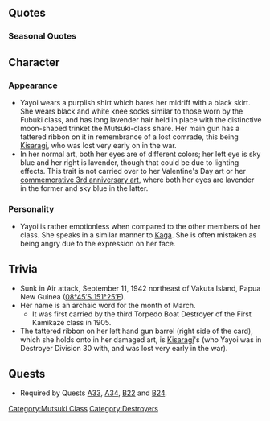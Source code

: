 {{ShipPageHeader}}

==Quotes==
{{ShipQuotes
|Introduction = 初めまして、弥生、着任…。あ、気を使わないでくれていい…です。
|Introduction/En = Yayoi, reporting for duty... Pleased to meet you. Please don't be too concerned about me...

|Library = 睦月型駆逐艦三番艦「弥生」です。<br>横須賀の浦賀生まれ。「睦月」や「望月」と艦隊を組んで色々頑張りました。爆撃機とかは嫌い。<br>よろしくね。
|Library/En = Third of the Mutsuki-class destroyers, 'Yayoi'.<br>I was born at Uraga, Yokosuka. Mutsuki, Mochizuki and I did our best as a task force. I dislike dive bombers.<br>I'll be in your care.
|Library/Note = Yayoi was sunk following the attacks from US dive bombers.

|Secretary 1 = ん…司令官、お疲れ様
|Secretary 1/En = Commander, good work...

|Secretary 2 = え…？弥生、怒ってなんかないですよ？……すみません、表情硬くて
|Secretary 2/En = Eh...? Yayoi, isn't angry you know? ...Sorry for having such a stiff expression.

|Secretary 3 = だから、怒ってないんですって…もう、そんなに気を使わないでください
|Secretary 3/En = Like I said, I'm not angry... Please don't be so concerned about me...

|Idle = ん、大丈夫…。焦らずゆっくりで。弥生はここにいるよ…うん、いる。
|Idle/En = Yes, I'm fine... Please take your time. Yayoi will be here... Yes, I'll be...

|Secretary Married = 司令官が元気なら、それでいい。弥生は、それでいい、です。
|Secretary Married/En = If the Commander is upbeat, that's good. Yayoi's good too, then.

|Wedding = しれいかーん。しれい、かん…ぅう、難しいな。は、はわわっ！？　き、聞いてたの？　あ、あぁ、そう…よかった。いや、いい。司令官…その、いつもありがとう。これからも、一緒…だよね？
|Wedding/En = Commande~r. Com...mander... It's hard. Hawawa!? W-were you listening? I see... thank goodness. No, that's good. Commander... Erm... thanks for everything. Let's keep going together... okay?
|Wedding/Note = Is she trying to speak like Uzuki?

|Looking At Scores = 司令官にご報告です…ええっと…
|Looking At Scores/En = Uhm... A report for the commander...

|Joining A Fleet = 弥生、水雷戦隊、出撃です
|Joining A Fleet/En = Yayoi, torpedo squadron, sortie.

|Equipment 1 = 嬉しい…です…
|Equipment 1/En = I'm... happy...

|Equipment 2 = 弥生も、これなら…
|Equipment 2/En = With this, Yayoi shall...

|Equipment 3 = いいけど。
|Equipment 3/En = Fine with me.

|Supply = もらっちゃって、いいの？
|Supply/En = Is it alright for me to get this?

|Docking Minor = 弥生、修理に入ります
|Docking Minor/En = Yayoi shall be going for some repairs.

|Docking Major = 入渠します…ちょっと、痛いし…
|Docking Major/En = Docking... It hurts a little...

|Docking Complete = 艦の修理が完了です。
|Docking Complete/En = A ship has been fully repaired.

|Construction = 新しい艦が竣工です
|Construction/En = A new ship has been completed.

|Returning From Sortie = 艦隊帰投…です
|Returning From Sortie/En = The fleet has returned...

|Starting A Sortie = いい、睦月、望月、いくよ…弥生、出撃します
|Starting A Sortie/En = OK, Mutsuki, Mochizuki, let's go... Yayoi, heading out!

|Battle Start = 砲雷撃戦、いい？
|Battle Start/En = Artillery gun, ready?

|Attack = これでどう？
|Attack/En = How's this?

|Night Battle = 追い詰めます。まかせて
|Night Battle/En = Chasing the enemy. Leave it to me...

|Night Attack = 第30駆逐隊を、なめないで！
|Night Attack/En = Don't underestimate the 30th destroyer fleet!

|MVP = うっ…うーん、弥生が活躍…えっ…と、えーっと…うれしい…かな
|MVP/En = Ye...yes, Yayoi was important... uh... um... I'm kind of...happy.

|Minor Damage 1 = いっ、たっ……!
|Minor Damage 1/En = Ouch...!

|Minor Damage 2 = いッ、いいけど……
|Minor Damage 2/En = I-I'm still fine...

|Major Damage = やってくれたね…怒ってなんかないよ、怒ってなんか…
|Major Damage/En = That does it... I'm not angry... I'm not.. angry...

|Sunk = 沈むの…かな…　睦月、今度は弥生より…後に来て…ね…
|Sunk/En = I'm... sinking... Mutsuki, I'm... joining you... as well...
}}

===Seasonal Quotes===
{{Shipquoteseasonal
|SecondAnniversary2015 = 司令官… 二周年、おめでとう… です。弥生も、嬉しい…です、はい。
|SecondAnniversary2015_EN = Commander, congratz... on the two years anniversary. Yayoi... is happy too. Yup.
|SecondAnniversary2015_Clip = {{Audio|file=Yayoi_Second_Anniversary.ogg}}
|SecondAnniversary2015_Note =

|RainySeason2015 = 梅雨…あ…このてるてる坊主…可愛い…あ、気にしないで…ください…
|RainySeason2015_EN = Rainy season... Ah, this teru teru bozu... is cute... please... don't mind me...
|RainySeason2015_Clip = {{Audio|file=Yayoi_Rainy_Season_2015.ogg}}
|RainySeason2015_Note = 

|Valentine2015 = 司令官、これ…あ、あげます。甘いです。お返しは、気にしなくていい…です。
|Valentine2015_EN = Commander, here....t-these are for you. They're sweet. Don't worry about getting me....anything.
|Valentine2015_Clip = {{Audio|file=Yayoi Valentine 2015.ogg}}
|Valentine2015_Note = 

|Christmas2015 = クリスマス… あ… 弥生、怒ってなんかないよ。ケーキ、いただきます。
|Christmas2015_EN = Christmas... Ah, Yayoi isn't angry or anything. I will have some cake.
|Christmas2015_Clip = {{Audio|file=Yayoi_Christmas_2015.ogg}}
|Christmas2015_Note = 

|EndofYear2015 = もっち・・・望月、大掃除だから・・・あ、そこは、水拭きで・・・あ、違・・・怒ってなんか、ないよ。
|EndofYear2015_EN = Mocchi... Mochizuki, we're cleaning so... You wipe that with a damp cloth... Ah, no... I'm not mad.
|EndofYear2015_Clip = {{Audio|file=Yayoi_End_of_Year_2015.ogg}}
|EndofYear2015_Note = 

|NewYear2016 = 司令官…新年あけまして…おめでとう…です。今年も…よろしく…お願いです。
|NewYear2016_EN = Admiral... Happy New Year. Please take care of me this year too.
|NewYear2016_Clip = {{Audio|file=Yayoi_New_Year_2016.ogg}}
|NewYear2016_Note = 

|WhiteDay2016 = 司令官、これは…？え？いいの？あ、ありがとう。嬉しい…です。
|WhiteDay2016_EN = Commander, this is...? Eh? Is it alright? T-Thank you. I'm... happy.	
|WhiteDay2016_Clip = {{Audio|file=Yayoi White Day 2016.ogg}}
|WhiteDay2016_Note =

|ThirdAnniversary2016 = 司令官…三周年、おめでとう…です。弥生も…嬉しい…です。はい。
|ThirdAnniversary2016_EN = Commander, congratz... on the third years anniversary. Yayoi... is happy too. Yes.
|ThirdAnniversary2016_Clip = {{Audio|file=Yayoi_Third_Anniversary.ogg}}
|ThirdAnniversary2016_Note = 

|RainySeason2016 = 梅雨…あ…このてるてる坊主…可愛い…あ、気にしないで…ください…
|RainySeason2016_EN = Rainy season.... Ah, this teru teru bozu....is cute.... Ah, please....don't mind me....
|RainySeason2016_Clip = {{Audio|file=Yayoi Rainy Season 2015.ogg}}
|RainySeason2016_Note = ''From [[Seasonal/Rainy Season 2015|Rainy Season 2015]]''
}}

==Character==

===Appearance===
*Yayoi wears a purplish shirt which bares her midriff with a black skirt. She wears black and white knee socks similar to those worn by the Fubuki class, and has long lavender hair held in place with the distinctive moon-shaped trinket the Mutsuki-class share. Her main gun has a tattered ribbon on it in remembrance of a lost comrade, this being [[Kisaragi]], who was lost very early on in the war.
*In her normal art, both her eyes are of different colors; her left eye is sky blue and her right is lavender, though that could be due to lighting effects. This trait is not carried over to her Valentine's Day art or her [https://vignette.wikia.nocookie.net/kancolle/images/5/53/Illustration-2016-06-07-A.jpg/revision/latest?cb=20160607171952 commemorative 3rd anniversary art], where both her eyes are lavender in the former and sky blue in the latter.

===Personality===
*Yayoi is rather emotionless when compared to the other members of her class. She speaks in a similar manner to [[Kaga]]. She is often mistaken as being angry due to the expression on her face.

==Trivia==
*Sunk in Air attack, September 11, 1942 northeast of Vakuta Island, Papua New Guinea ([http://toolserver.org/~geohack/geohack.php?pagename=Japanese_destroyer_Yayoi_%281925%29&params=08_45_S_151_25_E__region:#regional 08°45′S 151°25′E]).
*Her name is an archaic word for the month of March.
**It was first carried by the third Torpedo Boat Destroyer of the First Kamikaze class in 1905.
*The tattered ribbon on her left hand gun barrel (right side of the card), which she holds onto in her damaged art, is [[Kisaragi]]'s (who Yayoi was in Destroyer Division 30 with, and was lost very early in the war).

== Quests ==
* Required by Quests [[Quests#A33|A33]], [[Quests#A34|A34]], [[Quests#B22|B22]] and [[Quests#B24|B24]].

{{ShipPageFooter}}
[[Category:Mutsuki Class]]
[[Category:Destroyers]]